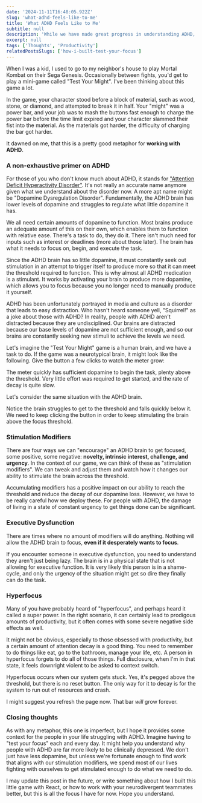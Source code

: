 ```yaml
---
date: '2024-11-11T16:48:05.922Z'
slug: 'what-adhd-feels-like-to-me'
title: 'What ADHD Feels Like to Me'
subtitle: null
description: 'While we have made great progress in understanding ADHD, it can still be difficult for some to grasp the impact it has on those who struggle with it. Let me show you what having ADHD sometimes feels like to me with a simple interactive game.'
excerpt: null
tags: ['Thoughts', 'Productivity']
relatedPostsSlugs: ['how-i-built-test-your-focus']
---
```



When I was a kid, I used to go to my neighbor's house to play Mortal Kombat on their Sega Genesis. Occasionally between fights, you'd get to play a mini-game called "Test Your Might". I've been thinking about this game a lot.

In the game, your character stood before a block of material, such as wood, stone, or diamond, and attempted to break it in half. Your "might" was a power bar, and your job was to mash the buttons fast enough to charge the power bar before the time limit expired and your character slammed their fist into the material. As the materials got harder, the difficulty of charging the bar got harder.

It dawned on me, that this is a pretty good metaphor for **working with ADHD**.

### A non-exhaustive primer on ADHD

For those of you who don't know much about ADHD, it stands for ["Attention Deficit Hyperactivity Disorder"](https://en.wikipedia.org/wiki/Attention_deficit_hyperactivity_disorder). It's not really an accurate name anymore given what we understand about the disorder now. A more apt name might be "Dopamine Dysregulation Disorder". Fundamentally, the ADHD brain has lower levels of dopamine and struggles to regulate what little dopamine it has.

We all need certain amounts of dopamine to function. Most brains produce an adequate amount of this on their own, which enables them to function with relative ease. There's a task to do, they do it. There isn't much need for inputs such as interest or deadlines (more about those later). The brain has what it needs to focus on, begin, and execute the task.

Since the ADHD brain has so little dopamine, it must constantly seek out stimulation in an attempt to trigger itself to produce more so that it can meet the threshold required to function. This is why almost all ADHD medication is a stimulant. It works by activating your brain to produce more dopamine, which allows you to focus because you no longer need to manually produce it yourself.

ADHD has been unfortunately portrayed in media and culture as a disorder that leads to easy distraction. Who hasn't heard someone yell, "Squirrel!" as a joke about those with ADHD? In reality, people with ADHD aren't distracted because they are undisciplined. Our brains are distracted because our base levels of dopamine are not sufficient enough, and so our brains are constantly seeking new stimuli to achieve the levels we need.

Let's imagine the "Test Your Might" game is a human brain, and we have a task to do. If the game was a neurotypical brain, it might look like the following. Give the button a few clicks to watch the meter grow:

<TestYourMight
  client:load
  decay={0.1}
  impulse={100}
  subtitle="Neurotypical Brain"
/>

The meter quickly has sufficient dopamine to begin the task, plenty above the threshold. Very little effort was required to get started, and the rate of decay is quite slow.

Let's consider the same situation with the ADHD brain.

<TestYourMight client:load decay={2.5} impulse={5} subtitle="ADHD Brain" />

Notice the brain struggles to get to the threshold and falls quickly below it. We need to keep clicking the button in order to keep stimulating the brain above the focus threshold.

### Stimulation Modifiers

There are four ways we can "encourage" an ADHD brain to get focused, some positive, some negative: **novelty, intrinsic interest, challenge, and urgency**. <Marker content="I remember this with the mnemonic NICU." /> In the context of our game, we can think of these as "stimulation modifiers". We can tweak and adjust them and watch how it changes our ability to stimulate the brain across the threshold.

<TestYourMight
  client:load
  decay={2.5}
  impulse={5}
  simulationModifiers={true}
  subtitle="ADHD Brain with Stimulation Modifiers"
/>

Accumulating modifiers has a positive impact on our ability to reach the threshold and reduce the decay of our dopamine loss. However, we have to be really careful how we deploy these. For people with ADHD, the damage of living in a state of constant urgency to get things done can be significant.

### Executive Dysfunction

There are times where no amount of modifiers will do anything. Nothing will allow the ADHD brain to focus, **even if it desperately wants to focus**.

<TestYourMight
  client:load
  decay={80}
  executiveDysfunction={true}
  impulse={2}
  simulationModifiers={true}
  subtitle="ADHD Brain in Executive Dysfunction"
/>

If you encounter someone in executive dysfunction, you need to understand they aren't just being lazy. The brain is in a physical state that is not allowing for executive function. It is very likely this person is in a shame-cycle, and only the urgency of the situation might get so dire they finally can do the task.

### Hyperfocus

Many of you have probably heard of "hyperfocus", and perhaps heard it called a super power. In the right scenario, it can certainly lead to prodigous amounts of productivity, but it often comes with some severe negative side effects as well.

It might not be obvious, especially to those obsessed with productivity, but a certain amount of attention decay is a good thing. You need to remember to do things like eat, go to the bathroom, manage your life, etc. A person in hyperfocus forgets to do all of those things. Full disclosure, when I'm in that state, it feels downright violent to be asked to context switch.

Hyperfocus occurs when our system gets stuck. Yes, it's pegged above the threshold, but there is no reset button. The only way for it to decay is for the system to run out of resources and crash.

<TestYourMight
  client:load
  decay={-10}
  impulse={100}
  subtitle="ADHD Brain in Hyperfocus"
/>

I might suggest you refresh the page now. That bar _will_ grow forever.

### Closing thoughts

As with any metaphor, this one is imperfect, but I hope it provides some context for the people in your life struggling with ADHD. Imagine having to "test your focus" each and every day. It might help you understand why people with ADHD are far more likely to be clinically depressed. We don't just have less dopamine, but unless we're fortunate enough to find work that aligns with our stimulation modifiers, we spend most of our lives fighting with ourselves to get stimulated enough to do what we need to do.

I may update this post in the future, or write something about how I built this little game with React, or how to work with your neurodivergent teammates better, but this is all the focus I have for now. Hope you understand.
